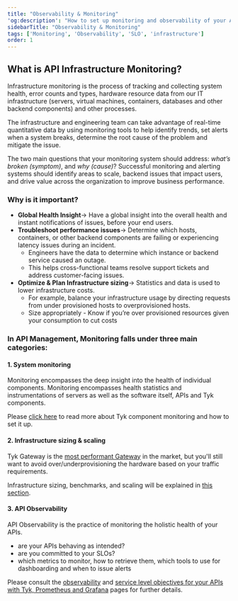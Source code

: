 ```yaml
---
title: "Observability & Monitoring"
'og:description': "How to set up monitoring and observability of your API kingdom"
sidebarTitle: "Observability & Monitoring"
tags: ['Monitoring', 'Observability', 'SLO', 'infrastructure']
order: 1
---
```


## What is API Infrastructure Monitoring?

Infrastructure monitoring is the process of tracking and collecting system health, error counts and types, hardware resource data from our IT infrastructure (servers, virtual machines, containers, databases and other backend components) and other processes. 

The infrastructure and engineering team can take advantage of real-time quantitative data by using monitoring tools to help identify trends, set alerts when a system breaks, determine the root cause of the problem and mitigate the issue. 

The two main questions that your monitoring system should address: _what’s broken (symptom)_, and _why (cause)_? Successful monitoring and alerting systems should identify areas to scale, backend issues that impact users, and drive value across the organization to improve business performance.


### Why is it important?


* **Global Health Insight**→ Have a global insight into the overall health and instant notifications of issues, before your end users.
* **Troubleshoot performance issues**→ Determine which hosts, containers, or other backend components are failing or experiencing latency issues during an incident.
    * Engineers have the data to determine which instance or backend service caused an outage.
    * This helps cross-functional teams resolve support tickets and address customer-facing issues.
* **Optimize & Plan Infrastructure sizing**→ Statistics and data is used to lower infrastructure costs.
    * For example, balance your infrastructure usage by directing requests from under provisioned hosts to overprovisioned hosts.
    * Size appropriately - Know if you’re over provisioned resources given your consumption to cut costs


### In API Management, Monitoring falls under three main categories:



#### 1. System monitoring

Monitoring encompasses the deep insight into the health of individual components. Monitoring encompasses health statistics and instrumentations of servers as well as the software itself, APIs and Tyk components.

Please [click here](/5.5/content/planning-for-production/monitoring/tyk-components.md) to read more about Tyk component monitoring and how to set it up.


#### 2. Infrastructure sizing & scaling

Tyk Gateway is the [most performant Gateway][0] in the market, but you'll still want to avoid over/underprovisioning the hardware based on your traffic requirements.

Infrastructure sizing, benchmarks, and scaling will be explained in [this section](/5.5/content/planning-for-production/benchmarks.md).


#### 3. API Observability

API Observability is the practice of monitoring the holistic health of your APIs.  
- are your APIs behaving as intended? 
- are you committed to your SLOs?
- which metrics to monitor, how to retrieve them, which tools to use for dashboarding and when to issue alerts

Please consult the [observability](/5.5/product-stack/tyk-gateway/advanced-configurations/distributed-tracing/observability) and [service level objectives for your APIs with Tyk, Prometheus and Grafana](https://tyk.io/blog/service-level-objectives-for-your-apis-with-tyk-prometheus-and-grafana/) pages for further details.

[0]: https://tyk.io/performance-benchmarks/
